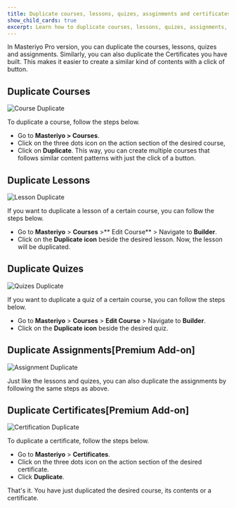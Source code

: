 ```yaml
---
title: Duplicate courses, lessons, quizes, assginments and certificates?
show_child_cards: true
excerpt: Learn how to duplicate courses, lessons, quizes, assignments, etc and certificates.
---
```



In Masteriyo Pro version, you can duplicate the courses, lessons, quizes and assignments. Similarly, you can also duplicate the Certificates you have built. This makes it easier to create a similar kind of contents with a click of button.

## Duplicate Courses

![Course Duplicate](https://user-images.githubusercontent.com/75772539/218990351-31bc971d-14af-41e0-894b-3f9b2a2c0717.png)

To duplicate a course, follow the steps below.

- Go to **Masteriyo > Courses**.
- Click on the three dots icon on the action section of the desired course,
- Click on **Duplicate**.
  This way, you can create multiple courses that follows similar content patterns with just the click of a button.

## Duplicate Lessons

![Lesson Duplicate](https://user-images.githubusercontent.com/75772539/218990335-5532a231-9e3b-4def-896c-acf532b1b393.png)

If you want to duplicate a lesson of a certain course, you can follow the steps below.

- Go to **Masteriyo** > **Courses** >** Edit Course** > Navigate to **Builder**.
- Click on the **Duplicate icon** beside the desired lesson.
  Now, the lesson will be duplicated.

## Duplicate Quizes

![Quizes Duplicate](https://user-images.githubusercontent.com/75772539/219321933-f1e52b79-8c1e-455d-9434-2907a9226410.png)

If you want to duplicate a quiz of a certain course, you can follow the steps below.


- Go to **Masteriyo** > **Courses** > **Edit Course** > Navigate to **Builder**.
- Click on the **Duplicate icon** beside the desired quiz.

## Duplicate Assignments[Premium Add-on]

![Assignment Duplicate](https://user-images.githubusercontent.com/75772539/218990371-0c95e422-874b-4774-bdf8-8c9bc484e4a4.png)

Just like the lessons and quizes, you can also duplicate the assignments by following the same steps as above.

## Duplicate Certificates[Premium Add-on]

![Certification Duplicate](https://user-images.githubusercontent.com/75772539/218990361-f1de6160-a4c4-4501-bbdb-9921b24d8017.png)

To duplicate a certificate, follow the steps below.


- Go to **Masteriyo** > **Certificates**.
- Click on the three dots icon on the action section of the desired certificate.
- Click **Duplicate**.

That's it. You have just duplicated the desired course, its contents or a certificate.
